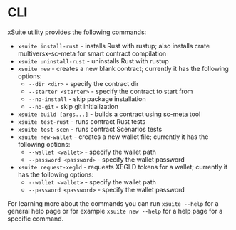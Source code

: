 # CLI

xSuite utility provides the following commands:

- `xsuite install-rust` - installs Rust with rustup; also installs crate multiversx-sc-meta for smart contract compilation
- `xsuite uninstall-rust` - uninstalls Rust with rustup
- `xsuite new` - creates a new blank contract; currently it has the following options:
    - `--dir <dir>` - specify the contract dir
    - `--starter <starter>` - specify the contract to start from
    - `--no-install` - skip package installation
    - `--no-git` - skip git initialization
- `xsuite build [args...]` - builds a contract using [sc-meta](https://docs.multiversx.com/developers/meta/sc-meta) tool
- `xsuite test-rust` - runs contract Rust tests
- `xsuite test-scen` - runs contract Scenarios tests
- `xsuite new-wallet` - creates a new wallet file; currently it has the following options:
    - `--wallet <wallet>` - specify the wallet path
    - `--password <password>` - specify the wallet password
- `xsuite request-xegld` - requests XEGLD tokens for a wallet; currently it has the following options:
    - `--wallet <wallet>` - specify the wallet path
    - `--password <password>` - specify the wallet password

For learning more about the commands you can run `xsuite --help` for a general help page or for example `xsuite new --help` for a help page for a specific command.
